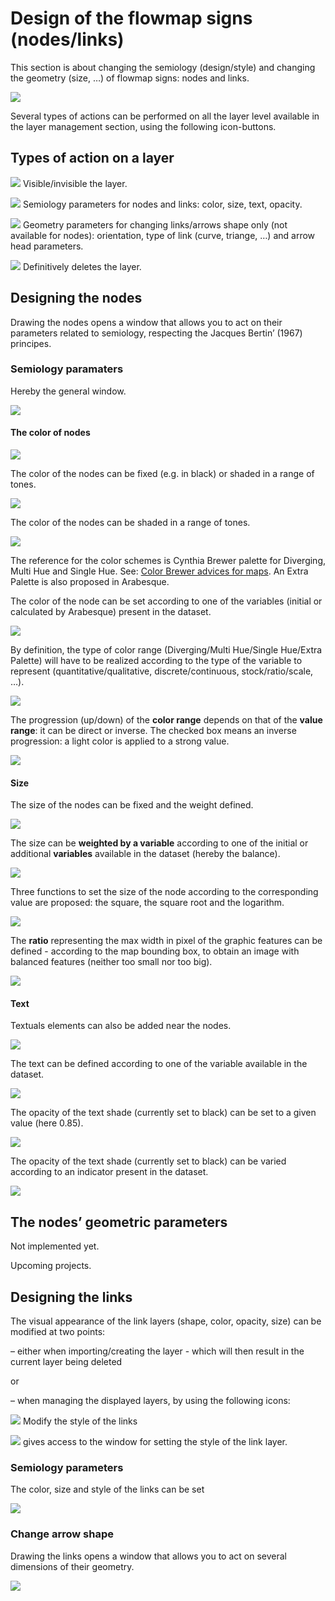 # Design of the flowmap signs (nodes/links)

This section is about changing the semiology (design/style) and changing the geometry (size, ...) of flowmap signs: nodes and links.


![](images/geom_panel_flowsigns.png)

Several types of actions can be performed on all the layer level available in the layer management section, using the following icon-buttons.


## Types of action on a layer

![](images/Buton_action_visible.png) Visible/invisible the layer.




![](images/Buton_action_semio.png) 
Semiology parameters for nodes and links: color, size, text, opacity.


![](images/Buton_action_geom.png) Geometry parameters for changing links/arrows shape only (not available for nodes): orientation, type of link (curve, triange, ...) and arrow head parameters.




![](images/Buton_action_delete.png) Definitively deletes the layer.




## Designing the nodes

Drawing the nodes opens a window that allows you to act on their parameters related to semiology, respecting the Jacques Bertin' (1967) principes. 

### Semiology paramaters

Hereby the general window.

![](images/Design_nodes.png)

#### The color of nodes

![](images/geom_add_nodes_1.png)

The color of the nodes can be fixed (e.g. in black) or shaded in a range of tones.

![](images/choose_fixed_color.png)

The color of the nodes can be shaded in a range of tones.

![](images/geom_add_nodes_1_color.png)

The reference for the color schemes is Cynthia Brewer palette for Diverging, Multi Hue and Single Hue. See: [Color Brewer advices for maps](https://colorbrewer2.org/#type=sequential&scheme=BuGn&n=3). An Extra Palette is also proposed in Arabesque.

The color of the node can be set according to one of the variables (initial or calculated by Arabesque) present in the dataset.

![](images/geom_add_nodes_1_color_variable.png)


By definition, the type of color range (Diverging/Multi Hue/Single Hue/Extra Palette) will have to be realized according to the type of the variable to represent (quantitative/qualitative, discrete/continuous, stock/ratio/scale, ...). 

![](images/geom_add_nodes_1_color_variable2.png)


The progression (up/down) of the **color range** depends on that of the **value range**: it can be direct or inverse. The checked box means an inverse progression: a light color is applied to a strong value.

![](images/geom_add_nodes_1_color_variable3.png)


#### **Size**
The size of the nodes can be fixed and the weight defined.

![](images/geom_add_nodes_2_size.png)


The size can be **weighted by a variable** according to one of the initial or additional **variables** available in the dataset (hereby the balance).


![](images/geom_add_nodes_2_size_variable.png)

Three functions to set the size of the node according to the corresponding value are proposed: the square, the square root and the logarithm.

![](images/geom_add_nodes_2_size_fct.png)

The **ratio** representing the max width in pixel of the graphic features can be defined - according to the map bounding box, to obtain an image with balanced features (neither too small nor too big).

![](images/geom_add_nodes_2_size_ratio.png)

#### **Text**
Textuals elements can also be added near the nodes.

![](images/geom_add_nodes_3_texte.png)

The text can be defined according to one of the variable available in the dataset.

![](images/geom_add_nodes_3_texte2.png)

The opacity of the text shade (currently set to black) can be set to a given value (here 0.85).


![](images/geom_add_nodes_3_texte_fixe.png)


The opacity of the text shade (currently set to black) can be varied according to an indicator present in the dataset.

![](images/geom_add_nodes_3_texte_variable.png)

## The nodes' geometric parameters

Not implemented yet.

Upcoming projects.


## Designing the links


The visual appearance of the link layers (shape, color, opacity, size) can be modified at two points: 

-- either when importing/creating the layer - which will then result in the current layer being deleted

or

--  when managing the displayed layers, by using the following icons:

![](./images/Icon_links_geom.png) Modify the style of the links 


![](./images/Icon_links_brush.png) gives access to the window for setting the style of the link layer.


### Semiology parameters


The color, size and style of the links can be set

![](./images/Links_change_style.png)


### Change arrow shape 

Drawing the links opens a window that allows you to act on several dimensions of their geometry.

![](images/Design_links_arrows.png)







